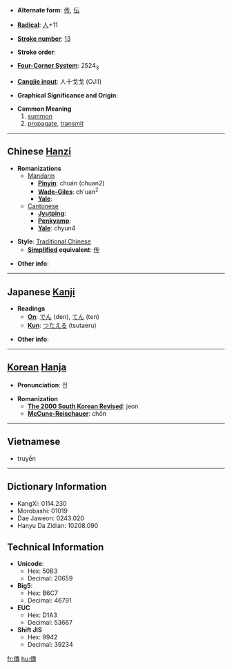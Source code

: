 * '''Alternate form''': [[传]], [[伝]]

* '''[[Wiktionary:Chinese radical index| Radical]]''': [[Wiktionary:Chinese radical index 人|人]]+11

* '''[[Wiktionary:Chinese total strokes index|Stroke number]]''': [[Wiktionary:Chinese total strokes index 13|13]]

* '''Stroke order''': 

* '''[[Wiktionary:Chinese four corner index|Four-Corner System]]''': 2524<sub>3</sub>

* '''[[Wiktionary:Chinese Cangjie index|Cangjie input]]''': 人十戈戈 (OJII)

* '''Graphical Significance and Origin''': 

* '''Common Meaning'''
*# [[summon]]
*# [[propagate]], [[transmit]]


----

== Chinese [[Hanzi]] ==

* '''Romanizations'''
** [[Mandarin]]
*** '''[[Pinyin]]''': chuán (chuan2)
*** '''[[Wade-Giles]]''': ch'uan<sup>2</sup>
*** '''[[Yale]]''': 
**[[Cantonese]]
***'''[[Jyutping]]''':
***'''[[Penkyamp]]''': 
***'''[[Yale]]''': chyun4

* '''Style''': [[Traditional Chinese]] 
** '''[[Simplified Chinese|Simplified]] equivalent''': [[传]]

* '''Other info''': 

----

== Japanese [[Kanji]] ==

* '''Readings'''
** '''[[On]]''': [[でん]] (den), [[てん]] (ten)
** '''[[Kun]]''': [[つたえる]] (tsutaeru)

* '''Other info''':  

----

== [[Korean]] [[Hanja]] ==

* '''Pronunciation''': 전

* '''Romanization'''
** '''[[The 2000 South Korean Revised Romanization|The 2000 South Korean Revised]]''': jeon
** '''[[McCune-Reischauer]]''': chŏn

----

==Vietnamese==

*truyền

----

== Dictionary Information ==

* KangXi: 0114.230
* Morobashi: 01019
* Dae Jaweon: 0243.020
* Hanyu Da Zidian: 10208.090

== Technical Information ==

* '''Unicode''':
** Hex: 50B3
** Decimal: 20659
* '''Big5''':
** Hex: B6C7
** Decimal: 46791
* '''EUC'''
** Hex: D1A3
** Decimal: 53667
* '''Shift JIS'''
** Hex: 9942
** Decimal: 39234

[[fr:傳]]
[[hu:傳]]